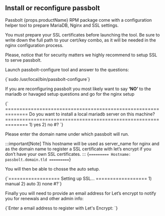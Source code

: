 
<HTTPSWarning />
<LetsEncryptWarning />
<SubDirectoryWarning />
<ACMEWarning />

## Install or reconfigure passbolt

Passbolt {props.productName} RPM package come with a configuration helper tool to prepare MariaDB, Nginx and SSL settings.

You must prepare your SSL certificates before launching the tool. Be sure to write down the full path to your cert/key combo, as it will be needed in the nginx configuration process.

Please, notice that for security matters we highly recommend to setup SSL to serve passbolt.

Launch passbolt-configure tool and answer to the questions:

<CodeBlock>
    {`sudo /usr/local/bin/passbolt-configure`}
</CodeBlock>

If you are reconfiguring passbolt you most likely want to say **‘NO’** to the mariadb or havaged setup questions and go for the nginx setup

<CodeBlock>
    {`
==============================================================
Do you want to install a local mariadb server on this machine?
==============================================================
1) yes
2) no
#? `}
</CodeBlock>

Please enter the domain name under which passbolt will run.

:::important[Note]
This hostname will be used as server_name for nginx and as the domain name to register a SSL certificate with let’s encrypt if you don’t have your own SSL certificates.
:::
<CodeBlock>
    {`=========
Hostname: passbolt.domain.tld
=========`}
</CodeBlock>

You will then be able to chosse the auto setup.

<CodeBlock>
    {`==================
Setting up SSL...
==================
1) manual
2) auto
3) none
#?`}
</CodeBlock>

Finally you will need to provide an email address for Let’s encrypt to notify you for renewals and other admin info:

<CodeBlock>
    {`Enter a email address to register with Let's Encrypt: `}
</CodeBlock>